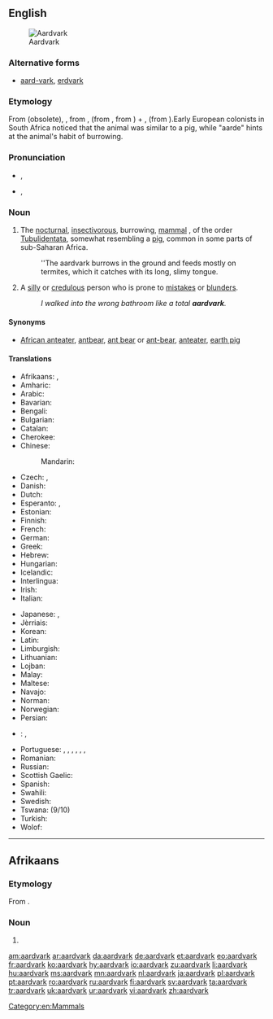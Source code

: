 ==English==
[[Image:Erdferkel-drawing.jpg|thumb|right|Aardvark]]

===Alternative forms===
{{wikipedia}}
* [[aard-vark]], [[erdvark]]

===Etymology===
From {{etyl|af}} {{term|aardvarken|lang=en}} (obsolete), {{term|erdvark|lang=en}}, from {{etyl|af}} {{term|aarde||earth|lang=af}}, (from {{etyl|nl}}, from {{etyl|dum}} {{term|aerde|lang=dum}}) + {{etyl|af}} {{term|vark||pig|lang=af}}, (from {{etyl|dum}} {{term|varken||pig|lang=dum}}).Early European colonists in South Africa noticed that the animal was similar to a pig, while "aarde" hints at the animal's habit of burrowing.

===Pronunciation===
{{wikisource1911Enc|Aard-vark}}
* {{a|RP}} {{IPA|/ˈɑːɹdˌvɑːɹk/|/ˈɑːd.vɑːk/}}, {{X-SAMPA|/":A(r\)d%vA:(r\)k/}}
* {{a|US}} {{IPA|/ˈɑɹdˌvɑɹk/|/ˈɑd.vɑk/}}, {{X-SAMPA|/"Ar\d%vAr\k/}}

===Noun===
{{en-noun}}

# The [[nocturnal]], [[insectivorous]], burrowing, [[mammal]] {{taxlink|Orycteropus afer|species}}, of the order [[Tubulidentata]], somewhat resembling a [[pig]], common in some parts of sub-Saharan Africa. {{defdate|First attested in the late 18<sup>th</sup> c.}}
#: ''The aardvark burrows in the ground and feeds mostly on termites, which it catches with its long, slimy tongue.
# {{slang|particularly in the southeast|_|US}} A [[silly]] or [[credulous]] person who is prone to [[mistakes]] or [[blunders]].
#: ''I walked into the wrong bathroom like a total '''aardvark'''.''

====Synonyms====
* {{sense|mammal}} [[African anteater]], [[antbear]], [[ant bear]] or [[ant-bear]], [[anteater]], [[earth pig]]

====Translations====
{{trans-top|mammal}}
* Afrikaans: {{t-|af|erdvark}}, {{qualifier|obsolete}} {{t-|af|aardvark}}
* Amharic: {{t-|am|ጃርት|tr=''jart''|sc=Ethi}}
* Arabic: {{t-|ar|خنزير الأرض|m|tr=khinziir al-'arD|sc=Arab}}
* Bavarian: {{tø|bar|erdfàggi}}
* Bengali: {{t-|bn|আর্ডভার্ক|sc=Beng}}
* Bulgarian: {{t+|bg|мравояд|tr=mravojad|m}}
* Catalan: {{t-|ca|porc formiguer|m}}
* Cherokee: {{t-|chr|ᏙᏒᏓᎵ ᏗᎦᏰᏍᎩ|tr=dosvdali digayesgi|sc=Cher}}
* Chinese:
*: Mandarin: {{t|cmn|土豚|tr=tǔtún|sc=Hani}}
* Czech: {{t-|cs|hrabáč|m}}, {{t-|cs|hrabáč kapský|m}}
* Danish: {{t-|da|jordsvin|n}}
* Dutch: {{t+|nl|aardvarken|n}}
* Esperanto: {{t-|eo|orikteropo}}, {{t-|eo|orikteropo terporko}}
* Estonian: {{t+|et|tuhnik}}
* Finnish: {{t+|fi|maasika}}
* French: {{t+|fr|oryctérope|m}}
* German: {{t-|de|Erdferkel|n}}
* Greek: {{t+|el|μυρμηγκοφάγος|m|tr=myrmēgkofágos|sc=Grek}}
* Hebrew: {{t-|he|שנבוב|m}}
* Hungarian: {{t+|hu|földimalac}}
* Icelandic: {{t-|is|jarðsvín|n}}
* Interlingua: {{t-|ia|orycteropo}}
* Irish: {{t+|ga|arcán talún|m}}
* Italian: {{t-|it|oritteropo|m}}
{{trans-mid}}
* Japanese: {{t-|ja|ツチブタ|tr=tsuchibuta|sc=Jpan}}, {{t-|ja|アリクイ|tr=arikui|sc=Jpan}}
* Jèrriais: {{tø|roa-jer|couochon d'tèrre|m}}
* Korean: {{t-|ko|땅돼지|tr=ddangdwaeji|sc=Kore}}
* Latin: {{t-|la|orycteropus|m}}
* Limburgish: {{t-|li|eerdverke}}
* Lithuanian: {{t-|lt|vamzdžiadančiai}}
* Lojban: {{t-|jbo|rikteropu}}
* Malay: {{t-|ms|ardvark}}
* Maltese: {{t-|mt|orikteropu|m}}
* Navajo: {{tø|nv|bisóodi bíchį́į́h nineezí}}
* Norman: {{tø|roa-nor|couochon d'tèrre|alt=couochon d’tèrre|m}}
* Norwegian: {{t-|no|jordsvin|n}}
* Persian: {{t-|fa|خوک خاکی|tr=xuk-e xâki|sc=fa-Arab}}
* {{ttbc|pl}}: {{t+|pl|mrównik|m}}, {{t+|pl|prosię ziemne|n}}
* Portuguese: {{t-|pt|oricterope}}, {{t+|pt|porco-da-terra|m}}, {{t-|pt|jimbo|m}}, {{t+|pt|porco-formigueiro|m}}, {{t+|pt|timba|f}}, {{t+|pt|timbo|m}}, {{t-|pt|aardwark|m}}
* Romanian: {{t-|ro|porcul termitelor|m}}
* Russian: {{t+|ru|трубкозуб|m|tr=trubkozúb}}
* Scottish Gaelic: {{t-|gd|mathan-sheangan|m}}
* Spanish: {{t+|es|cerdo hormiguero|m}}
* Swahili: {{qualifier|nc 1/2}} {{t-|sw|mhanga}}
* Swedish: {{t-|sv|jordsvin|n}}
* Tswana: {{t-|tn|thakadu}} (9/10)
* Turkish: {{t+|tr|aardvark}}
* Wolof: {{t-|wo|njaxat|alt=njaxat bi}}
{{trans-bottom}}

[[Category:en:Mammals]]

----

==Afrikaans==

===Etymology===
From {{etyl|nl|af}} {{compound|aarde|t1=earth, soil|varken|t2=pig|lang=nl|nocat=1}}.

===Noun===
{{af-noun|aardvarke}}

# {{obsolete form of|erdvark|lang=af}}

[[am:aardvark]]
[[ar:aardvark]]
[[da:aardvark]]
[[de:aardvark]]
[[et:aardvark]]
[[eo:aardvark]]
[[fr:aardvark]]
[[ko:aardvark]]
[[hy:aardvark]]
[[io:aardvark]]
[[zu:aardvark]]
[[li:aardvark]]
[[hu:aardvark]]
[[ms:aardvark]]
[[mn:aardvark]]
[[nl:aardvark]]
[[ja:aardvark]]
[[pl:aardvark]]
[[pt:aardvark]]
[[ro:aardvark]]
[[ru:aardvark]]
[[fi:aardvark]]
[[sv:aardvark]]
[[ta:aardvark]]
[[tr:aardvark]]
[[uk:aardvark]]
[[ur:aardvark]]
[[vi:aardvark]]
[[zh:aardvark]]
